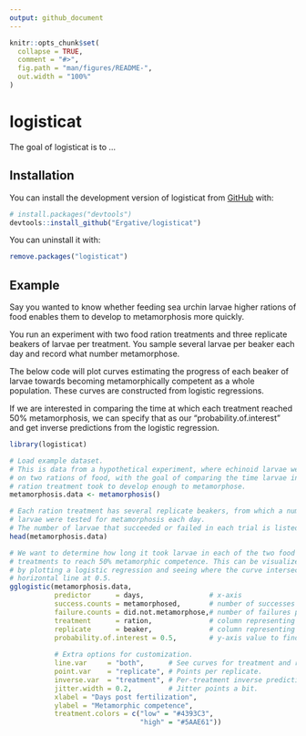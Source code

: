 ```yaml
---
output: github_document
---
```


<!-- README.md is generated from README.Rmd. Please edit that file -->

```r
knitr::opts_chunk$set(
  collapse = TRUE,
  comment = "#>",
  fig.path = "man/figures/README-",
  out.width = "100%"
)
```

# logisticat

<!-- badges: start -->
<!-- badges: end -->

The goal of logisticat is to ...

## Installation

You can install the development version of logisticat from [GitHub](https://github.com/) with:

``` r
# install.packages("devtools")
devtools::install_github("Ergative/logisticat")
```

You can uninstall it with:

``` r
remove.packages("logisticat")
```

## Example

Say you wanted to know whether feeding sea urchin larvae higher rations of food
enables them to develop to metamorphosis more quickly.

You run an experiment with two food ration treatments and three replicate
beakers of larvae per treatment. You sample several larvae per beaker each
day and record what number metamorphose.

The below code will plot curves estimating the progress of each beaker of larvae
towards becoming metamorphically competent as a whole population. These curves
are constructed from logistic regressions.

If we are interested in comparing the time at which each treatment reached 50%
metamorphosis, we can specify that as our "probability.of.interest" and
get inverse predictions from the logistic regression.

```r
library(logisticat)

# Load example dataset.
# This is data from a hypothetical experiment, where echinoid larvae were raised
# on two rations of food, with the goal of comparing the time larvae in each
# ration treatment took to develop enough to metamorphose.
metamorphosis.data <- metamorphosis()

# Each ration treatment has several replicate beakers, from which a number of
# larvae were tested for metamorphosis each day.
# The number of larvae that succeeded or failed in each trial is listed.
head(metamorphosis.data)

# We want to determine how long it took larvae in each of the two food ration
# treatments to reach 50% metamorphic competence. This can be visualized
# by plotting a logistic regression and seeing where the curve intersects a
# horizontal line at 0.5.
gglogistic(metamorphosis.data,
           predictor      = days,                # x-axis
           success.counts = metamorphosed,       # number of successes per trial
           failure.counts = did.not.metamorphose,# number of failures per trial
           treatment      = ration,              # column representing treatment
           replicate      = beaker,              # column representing replicate
           probability.of.interest = 0.5,        # y-axis value to find.
           
           # Extra options for customization.
           line.var     = "both",      # See curves for treatment and replicates.
           point.var    = "replicate", # Points per replicate.
           inverse.var  = "treatment", # Per-treatment inverse predictions.
           jitter.width = 0.2,         # Jitter points a bit.
           xlabel = "Days post fertilization",
           ylabel = "Metamorphic competence",
           treatment.colors = c("low" = "#4393C3",
                                "high" = "#5AAE61"))
```
